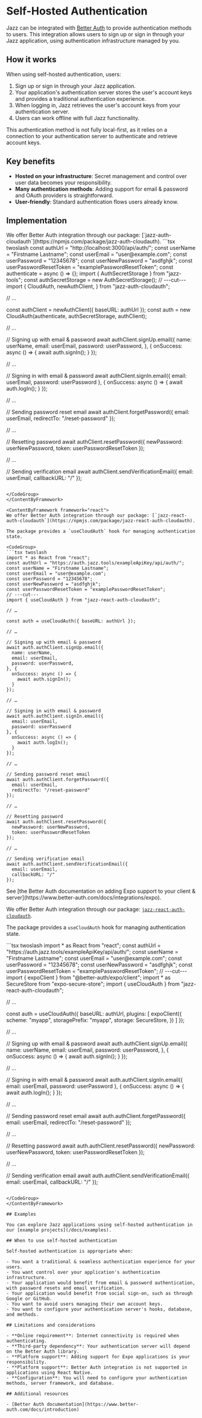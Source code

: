 

# Self-Hosted Authentication

Jazz can be integrated with [Better Auth](https://www.better-auth.com/) to provide authentication methods to users. This integration allows users to sign up or sign in through your Jazz application, using authentication infrastructure managed by you.

## How it works

When using self-hosted authentication, users:

1. Sign up or sign in through your Jazz application.
2. Your application's authentication server stores the user's account keys and provides a traditional authentication experience.
3. When logging in, Jazz retrieves the user's account keys from your authentication server.
4. Users can work offline with full Jazz functionality.

This authentication method is not fully local-first, as it relies on a connection to your authentication server to authenticate and retrieve account keys.

## Key benefits

- **Hosted on your infrastructure**: Secret management and control over user data becomes your responsibility.
- **Many authentication methods**: Adding support for email & password and OAuth providers is straightforward.
- **User-friendly**: Standard authentication flows users already know.

## Implementation

<ContentByFramework framework="vanilla">
We offer Better Auth integration through our package: [`jazz-auth-cloudauth`](https://npmjs.com/package/jazz-auth-cloudauth).

<CodeGroup>
```tsx twoslash
const authUrl = "http://localhost:3000/api/auth/";
const userName = "Firstname Lastname";
const userEmail = "user@example.com";
const userPassword = "12345678";
const userNewPassword = "asdfghjk";
const userPasswordResetToken = "examplePasswordResetToken";
const authenticate = async () => {};
import { AuthSecretStorage } from "jazz-tools";
const authSecretStorage = new AuthSecretStorage();
// ---cut---
import {
  CloudAuth,
  newAuthClient,
} from "jazz-auth-cloudauth";

// …

const authClient = newAuthClient({ baseURL: authUrl });
const auth = new CloudAuth(authenticate, authSecretStorage, authClient);

// …

// Signing up with email & password
await authClient.signUp.email({
  name: userName,
  email: userEmail,
  password: userPassword,
}, {
  onSuccess: async () => {
    await auth.signIn();
  }
});

// …

// Signing in with email & password
await authClient.signIn.email({
  email: userEmail,
  password: userPassword
}, {
  onSuccess: async () => {
    await auth.logIn();
  }
});

// …

// Sending password reset email
await authClient.forgetPassword({
  email: userEmail,
  redirectTo: "/reset-password"
});

// …

// Resetting password
await authClient.resetPassword({
  newPassword: userNewPassword,
  token: userPasswordResetToken
});

// …

// Sending verification email
await authClient.sendVerificationEmail({
  email: userEmail,
  callbackURL: "/"
});
```

</CodeGroup>
</ContentByFramework>

<ContentByFramework framework="react">
We offer Better Auth integration through our package: [`jazz-react-auth-cloudauth`](https://npmjs.com/package/jazz-react-auth-cloudauth).

The package provides a `useCloudAuth` hook for managing authentication state.

<CodeGroup>
```tsx twoslash
import * as React from "react";
const authUrl = "https://auth.jazz.tools/exampleApiKey/api/auth/";
const userName = "Firstname Lastname";
const userEmail = "user@example.com";
const userPassword = "12345678";
const userNewPassword = "asdfghjk";
const userPasswordResetToken = "examplePasswordResetToken";
// ---cut---
import { useCloudAuth } from "jazz-react-auth-cloudauth";

// …

const auth = useCloudAuth({ baseURL: authUrl });

// …

// Signing up with email & password
await auth.authClient.signUp.email({
  name: userName,
  email: userEmail,
  password: userPassword,
}, {
  onSuccess: async () => {
    await auth.signIn();
  }
});

// …

// Signing in with email & password
await auth.authClient.signIn.email({
  email: userEmail,
  password: userPassword
}, {
  onSuccess: async () => {
    await auth.logIn();
  }
});

// …

// Sending password reset email
await auth.authClient.forgetPassword({
  email: userEmail,
  redirectTo: "/reset-password"
});

// …

// Resetting password
await auth.authClient.resetPassword({
  newPassword: userNewPassword,
  token: userPasswordResetToken
});

// …

// Sending verification email
await auth.authClient.sendVerificationEmail({
  email: userEmail,
  callbackURL: "/"
});
```

</CodeGroup>
</ContentByFramework>

<ContentByFramework framework="react-native-expo">
See [the Better Auth documentation on adding Expo support to your client & server](https://www.better-auth.com/docs/integrations/expo).

We offer Better Auth integration through our package: [`jazz-react-auth-cloudauth`](https://npmjs.com/package/jazz-react-auth-cloudauth).

The package provides a `useCloudAuth` hook for managing authentication state.

<CodeGroup>
```tsx twoslash
import * as React from "react";
const authUrl = "https://auth.jazz.tools/exampleApiKey/api/auth/";
const userName = "Firstname Lastname";
const userEmail = "user@example.com";
const userPassword = "12345678";
const userNewPassword = "asdfghjk";
const userPasswordResetToken = "examplePasswordResetToken";
// ---cut---
import { expoClient } from "@better-auth/expo/client";
import * as SecureStore from "expo-secure-store";
import { useCloudAuth } from "jazz-react-auth-cloudauth";

// …

const auth = useCloudAuth({
  baseURL: authUrl,
  plugins: [
    expoClient({
        scheme: "myapp",
        storagePrefix: "myapp",
        storage: SecureStore,
    })
  ]
});

// …

// Signing up with email & password
await auth.authClient.signUp.email({
  name: userName,
  email: userEmail,
  password: userPassword,
}, {
  onSuccess: async () => {
    await auth.signIn();
  }
});

// …

// Signing in with email & password
await auth.authClient.signIn.email({
  email: userEmail,
  password: userPassword
}, {
  onSuccess: async () => {
    await auth.logIn();
  }
});

// …

// Sending password reset email
await auth.authClient.forgetPassword({
  email: userEmail,
  redirectTo: "/reset-password"
});

// …

// Resetting password
await auth.authClient.resetPassword({
  newPassword: userNewPassword,
  token: userPasswordResetToken
});

// …

// Sending verification email
await auth.authClient.sendVerificationEmail({
  email: userEmail,
  callbackURL: "/"
});
```

</CodeGroup>
</ContentByFramework>

## Examples

You can explore Jazz applications using self-hosted authentication in our [example projects](/docs/examples).

## When to use self-hosted authentication

Self-hosted authentication is appropriate when:

- You want a traditional & seamless authentication experience for your users.
- You want control over your application's authentication infrastructure.
- Your application would benefit from email & password authentication, with password resets and email verification.
- Your application would benefit from social sign-on, such as through Google or GitHub.
- You want to avoid users managing their own account keys.
- You want to configure your authentication server's hooks, database, and methods.

## Limitations and considerations

- **Online requirement**: Internet connectivity is required when authenticating.
- **Third-party dependency**: Your authentication server will depend on the Better Auth library.
- **Platform support**: Adding support for Expo applications is your responsibility.
- **Platform support**: Better Auth integration is not supported in applications using React Native.
- **Configuration**: You will need to configure your authentication methods, server framework, and database.

## Additional resources

- [Better Auth documentation](https://www.better-auth.com/docs/introduction)
